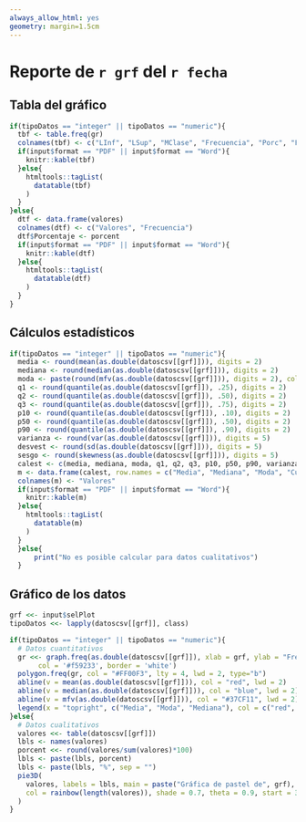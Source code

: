 ```yaml
---
always_allow_html: yes
geometry: margin=1.5cm
---
```

# Reporte de `r grf` del `r fecha`

## Tabla del gráfico

```r
if(tipoDatos == "integer" || tipoDatos == "numeric"){
  tbf <- table.freq(gr)
  colnames(tbf) <- c("LInf", "LSup", "MClase", "Frecuencia", "Porc", "FrecAcum", "PorcAcum")
  if(input$format == "PDF" || input$format == "Word"){
    knitr::kable(tbf)
  }else{
    htmltools::tagList(
      datatable(tbf)
    )
  }
}else{
  dtf <- data.frame(valores)
  colnames(dtf) <- c("Valores", "Frecuencia")
  dtf$Porcentaje <- porcent
  if(input$format == "PDF" || input$format == "Word"){
    knitr::kable(dtf)
  }else{
    htmltools::tagList(
      datatable(dtf)
    )
  }
}

```

## Cálculos estadísticos

```r
if(tipoDatos == "integer" || tipoDatos == "numeric"){
  media <- round(mean(as.double(datoscsv[[grf]])), digits = 2)
  mediana <- round(median(as.double(datoscsv[[grf]])), digits = 2)
  moda <- paste(round(mfv(as.double(datoscsv[[grf]])), digits = 2), collapse = ", ")
  q1 <- round(quantile(as.double(datoscsv[[grf]]), .25), digits = 2)
  q2 <- round(quantile(as.double(datoscsv[[grf]]), .50), digits = 2)
  q3 <- round(quantile(as.double(datoscsv[[grf]]), .75), digits = 2)
  p10 <- round(quantile(as.double(datoscsv[[grf]]), .10), digits = 2)
  p50 <- round(quantile(as.double(datoscsv[[grf]]), .50), digits = 2)
  p90 <- round(quantile(as.double(datoscsv[[grf]]), .90), digits = 2)
  varianza <- round(var(as.double(datoscsv[[grf]])), digits = 5)
  desvest <- round(sd(as.double(datoscsv[[grf]])), digits = 5)
  sesgo <- round(skewness(as.double(datoscsv[[grf]])), digits = 5)
  calest <- c(media, mediana, moda, q1, q2, q3, p10, p50, p90, varianza, desvest, sesgo)
  m <- data.frame(calest, row.names = c("Media", "Mediana", "Moda", "Cuartil 1", "Cuartil 2", "Cuartil 3", "Percentil 10", "Percentil 50", "Percentil 90", "Varianza", "DesvEst", "Sesgo"))
  colnames(m) <- "Valores"
  if(input$format == "PDF" || input$format == "Word"){
    knitr::kable(m)
  }else{
    htmltools::tagList(
      datatable(m)
    )
  }
  }else{
      print("No es posible calcular para datos cualitativos")
  }

```

## Gráfico de los datos 

```r
grf <<- input$selPlot
tipoDatos <<- lapply(datoscsv[[grf]], class)

if(tipoDatos == "integer" || tipoDatos == "numeric"){
  # Datos cuantitativos
  gr <<- graph.freq(as.double(datoscsv[[grf]]), xlab = grf, ylab = "Frecuencia", main = paste("Histograma de", grf),
       col = '#f59233', border = 'white')
  polygon.freq(gr, col = "#FF00F3", lty = 4, lwd = 2, type="b")
  abline(v = mean(as.double(datoscsv[[grf]])), col = "red", lwd = 2)
  abline(v = median(as.double(datoscsv[[grf]])), col = "blue", lwd = 2)
  abline(v = mfv(as.double(datoscsv[[grf]])), col = "#37CF11", lwd = 2)
  legend(x = "topright", c("Media", "Moda", "Mediana"), col = c("red", "#37CF11", "blue"), lwd = c(2, 2, 2), bty = "n")
}else{
  # Datos cualitativos
  valores <<- table(datoscsv[[grf]])
  lbls <- names(valores)
  porcent <<- round(valores/sum(valores)*100)
  lbls <- paste(lbls, porcent)
  lbls <- paste(lbls, "%", sep = "")
  pie3D(
    valores, labels = lbls, main = paste("Gráfica de pastel de", grf), radius = 1, labelrad = 1.5, explode = 0.1, 
    col = rainbow(length(valores)), shade = 0.7, theta = 0.9, start = 3
  )
}
```
